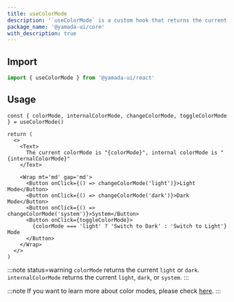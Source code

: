 ```yaml
---
title: useColorMode
description: '`useColorMode` is a custom hook that returns the current color mode.'
package_name: '@yamada-ui/core'
with_description: true
---
```


## Import

```ts
import { useColorMode } from '@yamada-ui/react'
```

## Usage

```tsx functional=true
const { colorMode, internalColorMode, changeColorMode, toggleColorMode } = useColorMode()

return (
  <>
    <Text>
      The current colorMode is "{colorMode}", internal colorMode is "{internalColorMode}"
    </Text>

    <Wrap mt='md' gap='md'>
      <Button onClick={() => changeColorMode('light')}>Light Mode</Button>
      <Button onClick={() => changeColorMode('dark')}>Dark Mode</Button>
      <Button onClick={() => changeColorMode('system')}>System</Button>
      <Button onClick={toggleColorMode}>
        {colorMode === 'light' ? 'Switch to Dark' : 'Switch to Light'} Mode
      </Button>
    </Wrap>
  </>
)
```

:::note status=warning
`colorMode` returns the current `light` or `dark`.
`internalColorMode` returns the current `light`, `dark`, or `system`.
:::

:::note
If you want to learn more about color modes, please check [here](/styled-system/color-mode).
:::

